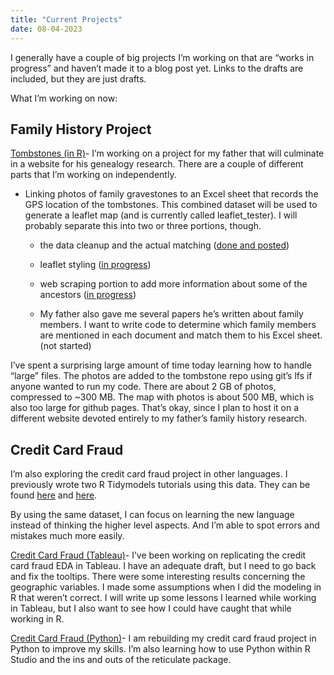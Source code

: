 ```yaml
---
title: "Current Projects"
date: 08-04-2023
---
```


I generally have a couple of big projects I'm working on that are "works in progress" and haven't made it to a blog post yet. Links to the drafts are included, but they are just drafts.

What I'm working on now:

## Family History Project

[Tombstones (in R)](https://github.com/lsinks/tombstone)- I'm working on a project for my father that will culminate in a website for his genealogy research. There are a couple of different parts that I'm working on independently.

-   Linking photos of family gravestones to an Excel sheet that records the GPS location of the tombstones. This combined dataset will be used to generate a leaflet map (and is currently called leaflet_tester). I will probably separate this into two or three portions, though.

    -   the data cleanup and the actual matching ([done and posted](https://lsinks.github.io/posts/2023-08-04-data-cleaning-tombstone/tombstones_data_cleaning.html))

    -   leaflet styling ([in progress](https://github.com/lsinks/tombstone/tree/main/mapping_with_leaflet))

    -   web scraping portion to add more information about some of the ancestors ([in progress](https://github.com/lsinks/tombstone/tree/main/mapping_with_leaflet))

    -   My father also gave me several papers he's written about family members. I want to write code to determine which family members are mentioned in each document and match them to his Excel sheet. (not started)

I've spent a surprising large amount of time today learning how to handle "large" files. The photos are added to the tombstone repo using git's lfs if anyone wanted to run my code. There are about 2 GB of photos, compressed to \~300 MB. The map with photos is about 500 MB, which is also too large for github pages. That's okay, since I plan to host it on a different website devoted entirely to my father's family history research.

## Credit Card Fraud

I'm also exploring the credit card fraud project in other languages. I previously wrote two R Tidymodels tutorials using this data. They can be found [here](https://lsinks.github.io/posts/2023-04-11-credit-card-fraud/fraud_tutorial.html) and [here](https://lsinks.github.io/posts/2023-04-10-tidymodels/tidymodels_tutorial.html).

By using the same dataset, I can focus on learning the new language instead of thinking the higher level aspects. And I'm able to spot errors and mistakes much more easily.

[Credit Card Fraud (Tableau)](https://public.tableau.com/views/ExploratoryDataAnalysisofCreditCardFraud/Overview?:language=en-US&:display_count=n&:origin=viz_share_link)- I've been working on replicating the credit card fraud EDA in Tableau. I have an adequate draft, but I need to go back and fix the tooltips. There were some interesting results concerning the geographic variables. I made some assumptions when I did the modeling in R that weren't correct. I will write up some lessons I learned while working in Tableau, but I also want to see how I could have caught that while working in R.

[Credit Card Fraud (Python)](https://github.com/lsinks/Credit-Card-Fraud-Python)- I am rebuilding my credit card fraud project in Python to improve my skills. I'm also learning how to use Python within R Studio and the ins and outs of the reticulate package.

